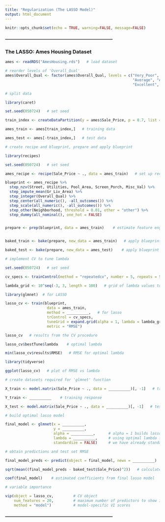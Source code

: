 ```yaml
---
title: "Regularization (The LASSO Model)"
output: html_document
---
```


```r
knitr::opts_chunk$set(echo = TRUE, warning=FALSE, message=FALSE)
```

#### ---------------------------------------------------------------------------
### The LASSO: Ames Housing Dataset


```r
ames <- readRDS("AmesHousing.rds")   # load dataset
```


```r
# reorder levels of 'Overall_Qual'
ames$Overall_Qual <- factor(ames$Overall_Qual, levels = c("Very_Poor", "Poor", "Fair", "Below_Average", 
                                                          "Average", "Above_Average", "Good", "Very_Good", 
                                                          "Excellent", "Very_Excellent"))
```


```r
# split data

library(caret)

set.seed(050724)   # set seed

train_index <- createDataPartition(y = ames$Sale_Price, p = 0.7, list = FALSE)   # consider 70-30 split

ames_train <- ames[train_index,]   # training data

ames_test <- ames[-train_index,]   # test data
```


```r
# create recipe and blueprint, prepare and apply blueprint

library(recipes)

set.seed(050724)   # set seed

ames_recipe <- recipe(Sale_Price ~ ., data = ames_train)   # set up recipe

blueprint <- ames_recipe %>%    
  step_nzv(Street, Utilities, Pool_Area, Screen_Porch, Misc_Val) %>%   # filter out zv/nzv predictors
  step_impute_mean(Gr_Liv_Area) %>%                                    # impute missing entries
  step_integer(Overall_Qual) %>%                                       # numeric conversion of levels of the predictors   
  step_center(all_numeric(), -all_outcomes()) %>%                      # center (subtract mean) all numeric predictors
  step_scale(all_numeric(), -all_outcomes()) %>%                       # scale (divide by standard deviation) all numeric predictors
  step_other(Neighborhood, threshold = 0.01, other = "other") %>%      # lumping required predictors
  step_dummy(all_nominal(), one_hot = FALSE)                           # one-hot/dummy encode nominal categorical predictors


prepare <- prep(blueprint, data = ames_train)    # estimate feature engineering parameters based on training data


baked_train <- bake(prepare, new_data = ames_train)   # apply blueprint to training data

baked_test <- bake(prepare, new_data = ames_test)    # apply blueprint to test data 
```


```r
# implement CV to tune lambda

set.seed(050724)   # set seed

cv_specs <- trainControl(method = "repeatedcv", number = 5, repeats = 5)   # CV specifications

lambda_grid <- 10^seq(-3, 3, length = 100)   # grid of lambda values to search over

library(glmnet)  # for LASSO

lasso_cv <- train(blueprint,
                   data = ames_train,
                   method = __________,   # for lasso
                   trControl = cv_specs,
                   tuneGrid = expand.grid(alpha = 1, lambda = lambda_grid),  # alpha = 1 implements lasso
                   metric = "RMSE")
```


```r
lasso_cv   # results from the CV procedure
```


```r
lasso_cv$bestTune$lambda    # optimal lambda
```


```r
min(lasso_cv$results$RMSE)   # RMSE for optimal lambda
```


```r
library(tidyverse)

ggplot(lasso_cv)   # plot of RMSE vs lambda
```


```r
# create datasets required for 'glmnet' function

X_train <- model.matrix(Sale_Price ~ ., data = __________)[, -1]   # training features without intercept

Y_train <- __________    # training response

X_test <- model.matrix(Sale_Price ~ ., data = __________)[, -1]   # test features without intercept
```

```r
# build optimal lasso model

final_model <- glmnet(x = __________, 
                      y = __________, 
                      alpha = __________,      # alpha = 1 builds lasso model
                      lambda = __________,     # using optimal lambda from CV
                      standardize = FALSE)     # we have already standardized during data preprocessing
```


```r
# obtain predictions and test set RMSE

final_model_preds <- predict(object = final_model, newx = __________)    # obtain predictions

sqrt(mean((final_model_preds - baked_test$Sale_Price)^2))   # calculate test set RMSE
```


```r
coef(final_model)    # estimated coefficients from final lasso model
```


```r
# variable importance

vip(object = lasso_cv,         # CV object 
    num_features = 20,         # maximum number of predictors to show importance for
    method = "model")          # model-specific VI scores
```


#### ---------------------------------------------------------------------------
